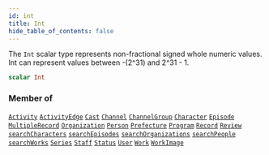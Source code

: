 ```yaml
---
id: int
title: Int
hide_table_of_contents: false
---
```








The `Int` scalar type represents non-fractional signed whole numeric values. Int can represent values between -(2^31) and 2^31 - 1.

```graphql
scalar Int
```




### Member of

[`Activity`](/docs/graphql-api/beta/reference/objects/activity)  <Badge class="secondary" text="object"/><Bullet />[`ActivityEdge`](/docs/graphql-api/beta/reference/objects/activity-edge)  <Badge class="secondary" text="object"/><Bullet />[`Cast`](/docs/graphql-api/beta/reference/objects/cast)  <Badge class="secondary" text="object"/><Bullet />[`Channel`](/docs/graphql-api/beta/reference/objects/channel)  <Badge class="secondary" text="object"/><Bullet />[`ChannelGroup`](/docs/graphql-api/beta/reference/objects/channel-group)  <Badge class="secondary" text="object"/><Bullet />[`Character`](/docs/graphql-api/beta/reference/objects/character)  <Badge class="secondary" text="object"/><Bullet />[`Episode`](/docs/graphql-api/beta/reference/objects/episode)  <Badge class="secondary" text="object"/><Bullet />[`MultipleRecord`](/docs/graphql-api/beta/reference/objects/multiple-record)  <Badge class="secondary" text="object"/><Bullet />[`Organization`](/docs/graphql-api/beta/reference/objects/organization)  <Badge class="secondary" text="object"/><Bullet />[`Person`](/docs/graphql-api/beta/reference/objects/person)  <Badge class="secondary" text="object"/><Bullet />[`Prefecture`](/docs/graphql-api/beta/reference/objects/prefecture)  <Badge class="secondary" text="object"/><Bullet />[`Program`](/docs/graphql-api/beta/reference/objects/program)  <Badge class="secondary" text="object"/><Bullet />[`Record`](/docs/graphql-api/beta/reference/objects/record)  <Badge class="secondary" text="object"/><Bullet />[`Review`](/docs/graphql-api/beta/reference/objects/review)  <Badge class="secondary" text="object"/><Bullet />[`searchCharacters`](/docs/graphql-api/beta/reference/queries/search-characters)  <Badge class="secondary" text="query"/><Bullet />[`searchEpisodes`](/docs/graphql-api/beta/reference/queries/search-episodes)  <Badge class="secondary" text="query"/><Bullet />[`searchOrganizations`](/docs/graphql-api/beta/reference/queries/search-organizations)  <Badge class="secondary" text="query"/><Bullet />[`searchPeople`](/docs/graphql-api/beta/reference/queries/search-people)  <Badge class="secondary" text="query"/><Bullet />[`searchWorks`](/docs/graphql-api/beta/reference/queries/search-works)  <Badge class="secondary" text="query"/><Bullet />[`Series`](/docs/graphql-api/beta/reference/objects/series)  <Badge class="secondary" text="object"/><Bullet />[`Staff`](/docs/graphql-api/beta/reference/objects/staff)  <Badge class="secondary" text="object"/><Bullet />[`Status`](/docs/graphql-api/beta/reference/objects/status)  <Badge class="secondary" text="object"/><Bullet />[`User`](/docs/graphql-api/beta/reference/objects/user)  <Badge class="secondary" text="object"/><Bullet />[`Work`](/docs/graphql-api/beta/reference/objects/work)  <Badge class="secondary" text="object"/><Bullet />[`WorkImage`](/docs/graphql-api/beta/reference/objects/work-image)  <Badge class="secondary" text="object"/>



